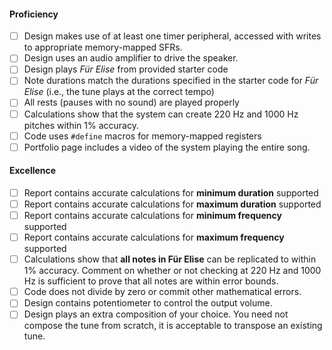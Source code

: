 #### Proficiency

- [ ] Design makes use of at least one timer peripheral, accessed with writes to appropriate memory-mapped SFRs.
- [ ] Design uses an audio amplifier to drive the speaker.
- [ ] Design plays *Für Elise* from provided starter code
- [ ] Note durations match the durations specified in the starter code for *Für Elise* (i.e., the tune plays at the correct tempo)
- [ ] All rests (pauses with no sound) are played properly
- [ ] Calculations show that the system can create 220 Hz and 1000 Hz pitches within 1% accuracy. 
- [ ] Code uses `#define` macros for memory-mapped registers
- [ ] Portfolio page includes a video of the system playing the entire song.

#### Excellence

- [ ] Report contains accurate calculations for **minimum duration** supported
- [ ] Report contains accurate calculations for **maximum duration** supported
- [ ] Report contains accurate calculations for **minimum frequency** supported
- [ ] Report contains accurate calculations for **maximum frequency** supported
- [ ] Calculations show that **all notes in Für Elise** can be replicated to within 1% accuracy.  Comment on whether or not checking at 220 Hz and 1000 Hz is sufficient to prove that all notes are within error bounds.
- [ ] Code does not divide by zero or commit other mathematical errors.
- [ ] Design contains potentiometer to control the output volume.
- [ ] Design plays an extra composition of your choice. You need not compose the tune from scratch, it is acceptable to transpose an existing tune.